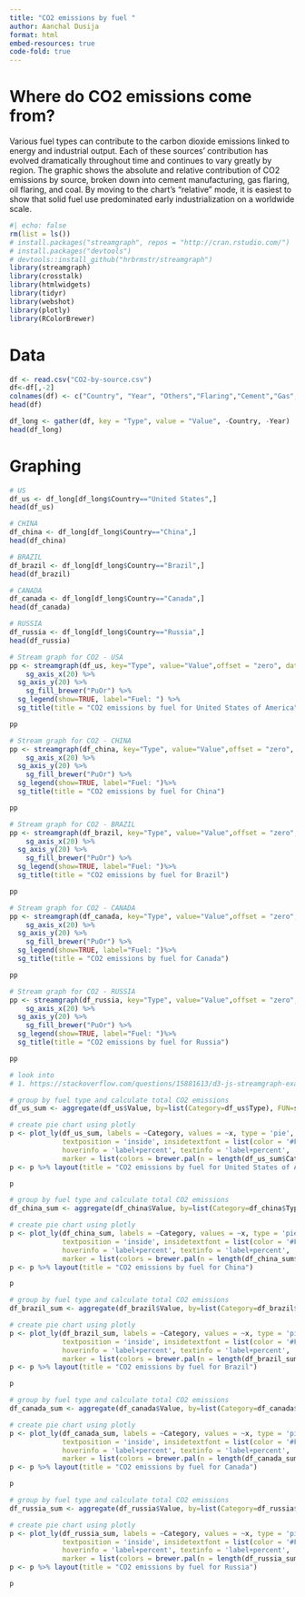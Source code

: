 ```yaml
---
title: "CO2 emissions by fuel "
author: Aanchal Dusija
format: html
embed-resources: true
code-fold: true
---
```


# Where do CO2 emissions come from?

Various fuel types can contribute to the carbon dioxide emissions linked to energy and industrial output. Each of these sources' contribution has evolved dramatically throughout time and continues to vary greatly by region. The graphic shows the absolute and relative contribution of CO2 emissions by source, broken down into cement manufacturing, gas flaring, oil flaring, and coal. By moving to the chart's "relative" mode, it is easiest to show that solid fuel use predominated early industrialization on a worldwide scale.

```r
#| echo: false
rm(list = ls())
# install.packages("streamgraph", repos = "http://cran.rstudio.com/")
# install.packages("devtools")
# devtools::install_github("hrbrmstr/streamgraph")
library(streamgraph)
library(crosstalk)
library(htmlwidgets)
library(tidyr)
library(webshot)
library(plotly)
library(RColorBrewer)

```

# Data

```r
df <- read.csv("CO2-by-source.csv")
df<-df[,-2]
colnames(df) <- c("Country", "Year", "Others","Flaring","Cement","Gas","Oil","Coal")
head(df)
```

```r
df_long <- gather(df, key = "Type", value = "Value", -Country, -Year)
head(df_long)
```

# Graphing

```r
# US
df_us <- df_long[df_long$Country=="United States",]
head(df_us)

# CHINA
df_china <- df_long[df_long$Country=="China",]
head(df_china)

# BRAZIL
df_brazil <- df_long[df_long$Country=="Brazil",]
head(df_brazil)

# CANADA
df_canada <- df_long[df_long$Country=="Canada",]
head(df_canada)

# RUSSIA
df_russia <- df_long[df_long$Country=="Russia",]
head(df_russia)
```

```r
# Stream graph for CO2 - USA
pp <- streamgraph(df_us, key="Type", value="Value",offset = "zero", date="Year", height="450px", width="800px", order = "inside-out", top = 20, right = 40, bottom = 30, left = 100) %>%
    sg_axis_x(20) %>%
  sg_axis_y(20) %>%
    sg_fill_brewer("PuOr") %>%
  sg_legend(show=TRUE, label="Fuel: ") %>%
  sg_title(title = "CO2 emissions by fuel for United States of America")

pp
```

```r
# Stream graph for CO2 - CHINA
pp <- streamgraph(df_china, key="Type", value="Value",offset = "zero", date="Year", height="450px", width="800px", order = "inside-out", top = 20, right = 40, bottom = 30, left = 100) %>%
    sg_axis_x(20) %>%
  sg_axis_y(20) %>%
    sg_fill_brewer("PuOr") %>%
  sg_legend(show=TRUE, label="Fuel: ")%>%
  sg_title(title = "CO2 emissions by fuel for China")

pp
```

```r
# Stream graph for CO2 - BRAZIL
pp <- streamgraph(df_brazil, key="Type", value="Value",offset = "zero", date="Year", height="450px", width="800px", order = "inside-out", top = 20, right = 40, bottom = 30, left = 100) %>%
    sg_axis_x(20) %>%
  sg_axis_y(20) %>%
    sg_fill_brewer("PuOr") %>%
  sg_legend(show=TRUE, label="Fuel: ")%>%
  sg_title(title = "CO2 emissions by fuel for Brazil")

pp
```

```r
# Stream graph for CO2 - CANADA
pp <- streamgraph(df_canada, key="Type", value="Value",offset = "zero", date="Year", height="450px", width="800px", order = "inside-out", top = 20, right = 40, bottom = 30, left = 100) %>%
    sg_axis_x(20) %>%
  sg_axis_y(20) %>%
    sg_fill_brewer("PuOr") %>%
  sg_legend(show=TRUE, label="Fuel: ")%>%
  sg_title(title = "CO2 emissions by fuel for Canada")

pp
```

```r
# Stream graph for CO2 - RUSSIA
pp <- streamgraph(df_russia, key="Type", value="Value",offset = "zero", date="Year", height="450px", width="800px", order = "inside-out", top = 20, right = 40, bottom = 30, left = 100) %>%
    sg_axis_x(20) %>%
  sg_axis_y(20) %>%
    sg_fill_brewer("PuOr") %>%
  sg_legend(show=TRUE, label="Fuel: ")%>%
  sg_title(title = "CO2 emissions by fuel for Russia")

pp
```

```r
# look into
# 1. https://stackoverflow.com/questions/15881613/d3-js-streamgraph-example-generating-correct-area-function-values

```

```r
# group by fuel type and calculate total CO2 emissions
df_us_sum <- aggregate(df_us$Value, by=list(Category=df_us$Type), FUN=sum)

# create pie chart using plotly
p <- plot_ly(df_us_sum, labels = ~Category, values = ~x, type = 'pie', 
             textposition = 'inside', insidetextfont = list(color = '#FFFFFF'),
             hoverinfo = 'label+percent', textinfo = 'label+percent',
             marker = list(colors = brewer.pal(n = length(df_us_sum$Category), name = 'Greens')))
p <- p %>% layout(title = "CO2 emissions by fuel for United States of America")

p


```
```r
# group by fuel type and calculate total CO2 emissions
df_china_sum <- aggregate(df_china$Value, by=list(Category=df_china$Type), FUN=sum)

# create pie chart using plotly
p <- plot_ly(df_china_sum, labels = ~Category, values = ~x, type = 'pie', 
             textposition = 'inside', insidetextfont = list(color = '#FFFFFF'),
             hoverinfo = 'label+percent', textinfo = 'label+percent',
             marker = list(colors = brewer.pal(n = length(df_china_sum$Category), name = 'Greens')))
p <- p %>% layout(title = "CO2 emissions by fuel for China")

p
```
```r
# group by fuel type and calculate total CO2 emissions
df_brazil_sum <- aggregate(df_brazil$Value, by=list(Category=df_brazil$Type), FUN=sum)

# create pie chart using plotly
p <- plot_ly(df_brazil_sum, labels = ~Category, values = ~x, type = 'pie', 
             textposition = 'inside', insidetextfont = list(color = '#FFFFFF'),
             hoverinfo = 'label+percent', textinfo = 'label+percent',
             marker = list(colors = brewer.pal(n = length(df_brazil_sum$Category), name = 'Greens')))
p <- p %>% layout(title = "CO2 emissions by fuel for Brazil")

p
```
```r

# group by fuel type and calculate total CO2 emissions
df_canada_sum <- aggregate(df_canada$Value, by=list(Category=df_canada$Type), FUN=sum)

# create pie chart using plotly
p <- plot_ly(df_canada_sum, labels = ~Category, values = ~x, type = 'pie', 
             textposition = 'inside', insidetextfont = list(color = '#FFFFFF'),
             hoverinfo = 'label+percent', textinfo = 'label+percent',
             marker = list(colors = brewer.pal(n = length(df_canada_sum$Category), name = 'Greens')))
p <- p %>% layout(title = "CO2 emissions by fuel for Canada")

p
```

```r
# group by fuel type and calculate total CO2 emissions
df_russia_sum <- aggregate(df_russia$Value, by=list(Category=df_russia$Type), FUN=sum)

# create pie chart using plotly
p <- plot_ly(df_russia_sum, labels = ~Category, values = ~x, type = 'pie', 
             textposition = 'inside', insidetextfont = list(color = '#FFFFFF'),
             hoverinfo = 'label+percent', textinfo = 'label+percent',
             marker = list(colors = brewer.pal(n = length(df_russia_sum$Category), name = 'Greens')))
p <- p %>% layout(title = "CO2 emissions by fuel for Russia")

p
```

